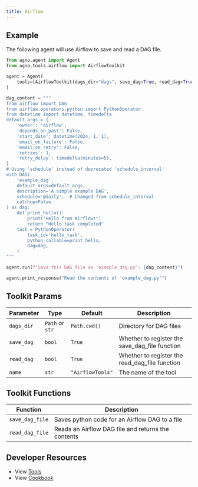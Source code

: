```yaml
---
title: Airflow
---
```


## Example

The following agent will use Airflow to save and read a DAG file.

```python cookbook/agent_concepts/tools/airflow_tools.py
from agno.agent import Agent
from agno.tools.airflow import AirflowToolkit

agent = Agent(
    tools=[AirflowToolkit(dags_dir="dags", save_dag=True, read_dag=True)], show_tool_calls=True, markdown=True
)

dag_content = """
from airflow import DAG
from airflow.operators.python import PythonOperator
from datetime import datetime, timedelta
default_args = {
    'owner': 'airflow',
    'depends_on_past': False,
    'start_date': datetime(2024, 1, 1),
    'email_on_failure': False,
    'email_on_retry': False,
    'retries': 1,
    'retry_delay': timedelta(minutes=5),
}
# Using 'schedule' instead of deprecated 'schedule_interval'
with DAG(
    'example_dag',
    default_args=default_args,
    description='A simple example DAG',
    schedule='@daily',  # Changed from schedule_interval
    catchup=False
) as dag:
    def print_hello():
        print("Hello from Airflow!")
        return "Hello task completed"
    task = PythonOperator(
        task_id='hello_task',
        python_callable=print_hello,
        dag=dag,
    )
"""

agent.run(f"Save this DAG file as 'example_dag.py': {dag_content}")

agent.print_response("Read the contents of 'example_dag.py'")
```

## Toolkit Params

| Parameter  | Type            | Default          | Description                                    |
| ---------- | --------------- | ---------------- | ---------------------------------------------- |
| `dags_dir` | `Path` or `str` | `Path.cwd()`     | Directory for DAG files                        |
| `save_dag` | `bool`          | `True`           | Whether to register the save_dag_file function |
| `read_dag` | `bool`          | `True`           | Whether to register the read_dag_file function |
| `name`     | `str`           | `"AirflowTools"` | The name of the tool                           |

## Toolkit Functions

| Function        | Description                                        |
| --------------- | -------------------------------------------------- |
| `save_dag_file` | Saves python code for an Airflow DAG to a file     |
| `read_dag_file` | Reads an Airflow DAG file and returns the contents |

## Developer Resources

- View [Tools](https://github.com/agno-agi/agno/blob/main/libs/agno/agno/tools/airflow.py)
- View [Cookbook](https://github.com/agno-agi/agno/blob/main/cookbook/agent_concepts/tools/airflow_tools.py)
